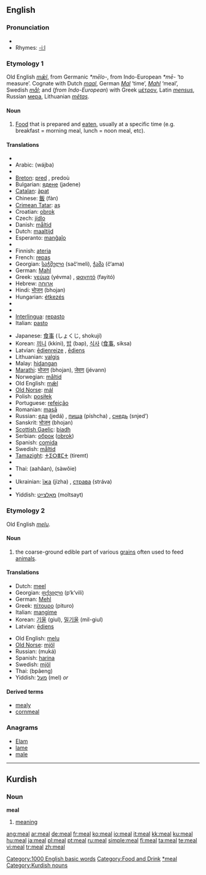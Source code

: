 ==English==

===Pronunciation===
{{IPA|/miːl/}}
* {{audio|en-us-meal.ogg|Audio (US)}}
* Rhymes: [[Rhymes:English:-iːl|-iːl]]

===Etymology 1===
Old English ''[[mæl|mǣl]]'', from Germanic ''*mēlo-'', from Indo-European ''*mē-'' ‘to measure’.  Cognate with Dutch ''[[maal]]'', German ''[[Mal]]'' ‘time’, ''[[Mahl]]'' ‘meal’, Swedish ''[[mål]]''; and (''from Indo-European'') with Greek [[μέτρον]], Latin ''[[mensus]]'', Russian [[мера]], Lithuanian ''[[metas|mẽtas]]''.

====Noun====
{{en-noun}}

# [[food|Food]] that is prepared and [[eat]]en, usually at a specific time (e.g. breakfast = morning meal, lunch = noon meal, etc).

====Translations====
{{rfc-level|Translations at L3+ (AutoFormat would have corrected level of Translations)}}
{{top}}
* {{trreq|Albanian}}
* Arabic: {{Arab|[[وجبة]]}} (wájba) {{f}}
* {{trreq|Armenian}}
* [[Breton]]: [[pred]] {{m}}, predoù {{p}}
* Bulgarian: [[ядене]] (jadene) {{n}}
* [[Catalan]]: [[àpat]] {{m}}
* Chinese: [[飯]] (fàn)
* [[Crimean Tatar]]: [[aş]]
* Croatian: [[obrok]] {{m}}
* Czech: [[jídlo]] {{n}}
* Danish: [[måltid]]
* Dutch: [[maaltijd]]
* Esperanto: [[manĝaĵo]]
* {{trreq|Estonian}}
* Finnish: [[ateria]]
* French: [[repas]] {{m}}
* Georgian: [[საჭმელი]] (sač‘meli), [[ჭამა]] (č‘ama)
* German: [[Mahl]] {{n}}
* Greek: [[γεύμα]] (yévma) {{n}}, [[φαγητό]] (fayitó) {{n}}
* Hebrew: [[ארוחה]] {{f}}
* Hindi: [[भोजन]] (bhojan)
* Hungarian: [[étkezés]]
* {{trreq|Icelandic}}
* {{trreq|Indonesian}}
* [[Interlingua]]: [[repasto]]
* Italian: [[pasto]] {{m}}
{{mid}}
* Japanese: [[食事]] (しょくじ, shokují)
* Korean: [[끼니]] (kkini), [[밥]] (bap), [[식사]] ([[食事]], siksa)
* Latvian: [[ēdienreize]] {{f}}, [[ēdiens]] {{f}}
* Lithuanian: [[valgis]] {{m}}
* Malay: [[hidangan]]
* [[Marathi]]: [[भोजन]] (bhojan), [[जेवण]] (jévann)
* Norwegian: [[måltid]]
* Old English: [[mæl|mǣl]] {{n}}
* [[Old Norse]]: [[mál]] {{n}}
* Polish: [[posiłek]] {{m}}
* Portuguese: [[refeição]] {{f}}
* Romanian: [[masā]] {{f}}
* Russian: [[еда]] (jedá) {{f}}, [[пища]] (píshcha) {{f}}, [[снедь]] (snjed’) {{f}}
* Sanskrit: [[भोजन]] (bhojan)
* [[Scottish Gaelic]]: [[biadh]] {{m}}
* Serbian: [[оброк]] ([[obrok]]) {{m}}
* Spanish: [[comida]] {{f}}
* Swedish: [[måltid]] {{c}}
* [[Tamazight]]: [[ⵜⵉⵔⴻⵎⵜ]] (tiremt) {{f}}
* {{trreq|Tamil}}
* Thai: {{Thai|[[อาหาร]]}} (aahăan), {{Thai|[[เสวย]]}} (sàwŏie)
* {{trreq|Turkish}}
* Ukrainian: [[їжа]] (jízha) {{f}}, [[страва]] (stráva) {{f}}
* {{trreq|Vietnamese}}
* Yiddish: [[מאָלצײַט]] (moltsayt) {{m}}
{{bottom}}

===Etymology 2===
Old English ''[[melu]]''.

====Noun====
{{en-noun|-}}

# the coarse-ground edible part of various [[grain]]s often used to feed [[animal]]s.

====Translations====
{{top}}
* Dutch: [[meel]] {{n}}
* Georgian: [[ფქვილი]] (p‘k‘vili)
* German: [[Mehl]] {{n}}
* Greek: [[πίτουρο]] (pituro) {{n}}
* Italian: [[mangìme]] {{m}}
* Korean: [[기울]] (giul), [[밀기울]] (mil-giul)
* Latvian: [[ēdiens]] {{f}}
{{mid}}
* Old English: [[melu]]
* [[Old Norse]]: [[mjöl]]
* Russian: {{Cyrl|[[мука|мука́]]}} (muká) {{f}}
* Spanish: [[harina]] {{f}}
* Swedish: [[mjöl]] {{n}}
* Thai: {{Thai|[[แป้ง]]}} (bpâeng)
* Yiddish: [[מעל]] (mel) {{f}} ''or'' {{n}}
{{bottom}}

====Derived terms====
* [[mealy]]
* [[cornmeal]]

===Anagrams===
* [[Elam]]
* [[lame]]
* [[male]]

[[Category:1000 English basic words]]
[[Category:Food and Drink]]
[[Category:Meals|*meal]]

----

==Kurdish==

===Noun===
'''meal'''

# [[meaning]]

[[Category:Kurdish nouns]]

[[ang:meal]]
[[ar:meal]]
[[de:meal]]
[[fr:meal]]
[[ko:meal]]
[[io:meal]]
[[it:meal]]
[[kk:meal]]
[[ku:meal]]
[[hu:meal]]
[[ja:meal]]
[[pl:meal]]
[[pt:meal]]
[[ru:meal]]
[[simple:meal]]
[[fi:meal]]
[[ta:meal]]
[[te:meal]]
[[vi:meal]]
[[tr:meal]]
[[zh:meal]]